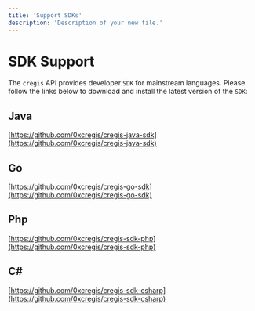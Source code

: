 ```yaml
---
title: 'Support SDKs'
description: 'Description of your new file.'
---
```


# SDK Support

The `cregis` API provides developer `SDK` for mainstream languages. Please follow the links below to download and install the latest version of the `SDK`:

## Java

[https://github.com/0xcregis/cregis-java-sdk](https://github.com/0xcregis/cregis-java-sdk)

## Go

[https://github.com/0xcregis/cregis-go-sdk](https://github.com/0xcregis/cregis-go-sdk)

## Php

[https://github.com/0xcregis/cregis-sdk-php](https://github.com/0xcregis/cregis-sdk-php)

## C#

[https://github.com/0xcregis/cregis-sdk-csharp](https://github.com/0xcregis/cregis-sdk-csharp)